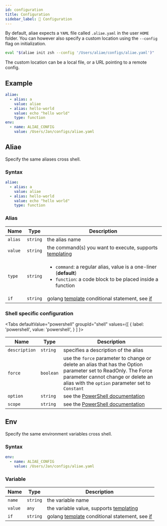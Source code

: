 ```yaml
---
id: configuration
title: Configuration
sidebar_label: 📝 Configuration
---
```


By default, aliae expects a `YAML` file called `.aliae.yaml` in the user `HOME` folder.
You can however also specify a custom location using the `--config` flag on initialization.

```bash
eval "$(aliae init zsh --config '/Users/aliae/configs/aliae.yaml')"
```

The custom location can be a local file, or a URL pointing to a remote config.

## Example

```yaml
aliae:
  - alias: a
    value: aliae
  - alias: hello-world
    value: echo "hello world"
    type: function
env:
  - name: ALIAE_CONFIG
    value: /Users/Jan/configs/aliae.yaml
```

## Aliae

Specify the same aliases cross shell.

### Syntax

```yaml
aliae:
  - alias: a
    value: aliae
  - alias: hello-world
    value: echo "hello world"
    type: function
```

### Alias

| Name    | Type     | Description                                                                                                                                       |
| ------- | -------- | ------------------------------------------------------------------------------------------------------------------------------------------------- |
| `alias` | `string` | the alias name                                                                                                                                    |
| `value` | `string` | the command(s) you want to execute, supports [templating][templates]                                                                              |
| `type`  | `string` | <ul><li>`command`: a regular alias, value is a one-liner (**default**) </li><li>`function`: a code block to be placed inside a function</li></ul> |
| `if`    | `string` | golang [template][go-text-template] conditional statement, see [if][if]                                                                           |

### Shell specific configuration


<Tabs
  defaultValue="powershell"
  groupId="shell"
  values={[
    { label: 'powershell', value: 'powershell', }
  ]
}>

<TabItem value="powershell">

| Name          | Type      | Description                                                                                                                                                                                              |
| ------------- | --------- | -------------------------------------------------------------------------------------------------------------------------------------------------------------------------------------------------------- |
| `description` | `string`  | specifies a description of the alias                                                                                                                                                                     |
| `force`       | `boolean` | use the `force` parameter to change or delete an alias that has the Option parameter set to ReadOnly. The Force parameter cannot change or delete an alias with the `option` parameter set to `Constant` |
| `option`      | `string`  | see the [PowerShell documentation][set-alias-option]                                                                                                                                                     |
| `scope`       | `string`  | see the [PowerShell documentation][set-scope-option]                                                                                                                                                     |

</TabItem>
</Tabs>

## Env

Specify the same environment variables cross shell.

### Syntax

```yaml
env:
  - name: ALIAE_CONFIG
    value: /Users/Jan/configs/aliae.yaml
```

### Variable

| Name    | Type     | Description                                                             |
| ------- | -------- | ----------------------------------------------------------------------- |
| `name`  | `string` | the variable name                                                       |
| `value` | `any`    | the variable value, supports [templating][templates]                    |
| `if`    | `string` | golang [template][go-text-template] conditional statement, see [if][if] |

[go-text-template]: https://golang.org/pkg/text/template/
[if]: if.mdx
[set-alias-option]: https://learn.microsoft.com/en-us/powershell/module/microsoft.powershell.utility/set-alias?view=powershell-7.3#-option
[set-scope-option]: https://learn.microsoft.com/en-us/powershell/module/microsoft.powershell.utility/set-alias?view=powershell-7.3#-scope
[templates]: templates.mdx
